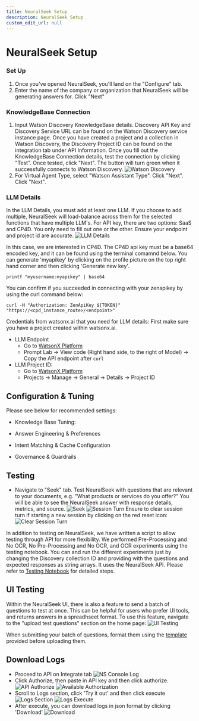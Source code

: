 ```yaml
---
title: NeuralSeek Setup
description: NeuralSeek Setup
custom_edit_url: null
---
```


# NeuralSeek Setup

### Set Up
1. Once you've opened NeuralSeek, you'll land on the "Configure" tab. 
1. Enter the name of the company or organization that NeuralSeek will be generating answers for. Click "Next"

### KnowledgeBase Connection
1. Input Watson Discovery KnowledgeBase details. Discovery API Key and Discovery Service URL can be found on the Watson Discovery service instance page. Once you have created a project and a collection in Watson Discovery, the Discovery Project ID can be found on the integration tab under API Information. Once you fill out the KnowledgeBase Connection details, test the connection by clicking "Test". Once tested, click "Next". The button will turn green when it successfully connects to Watson Discovery.
![Watson Discovery](./assets/WD.png)
1. For Virtual Agent Type, select "Watson Assistant Type". Click "Next". Click "Next". 


### LLM Details
In the LLM Details, you must add at least one LLM. If you choose to add multiple, NeuralSeek will load-balance across them for the selected functions that have multiple LLM's.
For API key, there are two options: SaaS and CP4D. You only need to fill out one or the other. Ensure your endpoint and project id are accurate.
![LLM Details](./assets/LLMDetails.png)

In this case, we are interested in CP4D. The CP4D api key must be a base64 encoded key, and it can be found using the terminal comamnd below. You can generate 'myapikey' by clicking on the profile picture on the top right hand corner and then clicking 'Generate new key'.
```
printf "myusername:myapikey" | base64
```

You can confirm if you succeeded in connecting with your zenapikey by using the curl command below:
```
curl -H "Authorization: ZenApiKey ${TOKEN}" "https://<cpd_instance_route>/<endpoint>"
```

Credentials from watsonx.ai that you need for LLM details:
First make sure you have a project created within watsonx.ai.
- LLM Endpoint
    - Go to [WatsonX Platform](https://dataplatform.cloud.ibm.com/wx/home?context=wx)
    - Prompt Lab -> View code (Right hand side, to the right of Model) -> Copy the API endpoint after `curl`
- LLM Project ID: 
    - Go to [WatsonX Platform](https://dataplatform.cloud.ibm.com/wx/home?context=wx)
    - Projects -> Manage -> General -> Details -> Project ID

## Configuration & Tuning
Please see below for recommended settings:
- Knowledge Base Tuning:


- Answer Engineering & Preferences


- Intent Matching & Cache Configuration


- Governance & Guardrails


## Testing
-  Navigate to "Seek" tab. Test NeuralSeek with questions that are relevant to your documents, e.g. "What products or services do you offer?" You will be able to see the NeuralSeek answer with response details, metrics, and source.
![Seek](./assets/Seek.png)
![Session Turn](./assets/sessionturn.png)
Ensure to clear session turn if starting a new session by clicking on the red reset icon:
![Clear Session Turn](./assets/clearsessionturn.png)

In addition to testing on NeuralSeek, we have written a script to allow testing through API for more flexibility.
We performed Pre-Processing and No OCR, No Pre-Processing and No OCR, and OCR experiments using the testing notebook.
You can and run the different experiments just by changing the Discovery collection ID and providing with the questions and expected responses as string arrays.
It uses the NeuralSeek API.
Please refer to [Testing Notebook](testing.ipynb) for detailed steps.

## UI Testing

Within the NeuralSeek UI, there is also a feature to send a batch of questions to test at once. This can be helpful for users who prefer UI tools, and returns answers in a spreadhseet format. To use this feature, navigate to the "upload test questions" section on the home page:
![UI Testing](./assets/test-questions-ui.png)

When submitting your batch of questions, format them using the [template](./assets/q.csv) provided before uploading them.

## Download Logs
- Proceed to API on Integrate tab
![NS Console Log](./assets/NS_Console_Log.png)
- Click Authorize, then paste in API key and then click authorize.
![API Authorize](./assets/APIAuthorize.png)
![Available Authorization](./assets/AvailableAuthorizations.png)
- Scroll to Logs section, click 'Try it out' and then click execute
![Logs Section](./assets/logs.png)
![Logs Execute](./assets/logs_execute.png)
- After execute, you can download logs in json format by clicking 'Download' 
![Download](./assets/download_logs.png)
